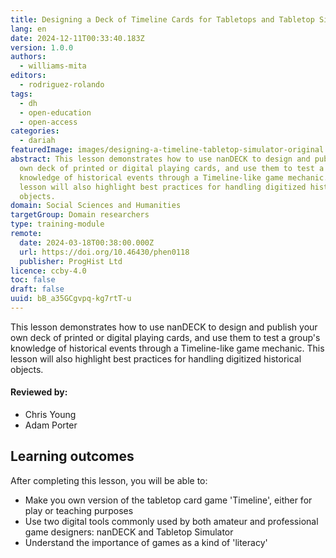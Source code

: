 ```yaml
---
title: Designing a Deck of Timeline Cards for Tabletops and Tabletop Simulator
lang: en
date: 2024-12-11T00:33:40.183Z
version: 1.0.0
authors:
  - williams-mita
editors:
  - rodriguez-rolando
tags:
  - dh
  - open-education
  - open-access
categories:
  - dariah
featuredImage: images/designing-a-timeline-tabletop-simulator-original.png
abstract: This lesson demonstrates how to use nanDECK to design and publish your
  own deck of printed or digital playing cards, and use them to test a group's
  knowledge of historical events through a Timeline-like game mechanic. This
  lesson will also highlight best practices for handling digitized historical
  objects.
domain: Social Sciences and Humanities
targetGroup: Domain researchers
type: training-module
remote:
  date: 2024-03-18T00:38:00.000Z
  url: https://doi.org/10.46430/phen0118
  publisher: ProgHist Ltd
licence: ccby-4.0
toc: false
draft: false
uuid: bB_a35GCgvpq-kg7rtT-u
---
```

This lesson demonstrates how to use nanDECK to design and publish your own deck of printed or digital playing cards, and use them to test a group's knowledge of historical events through a Timeline-like game mechanic. This lesson will also highlight best practices for handling digitized historical objects.

#### Reviewed by:    
- Chris Young 
- Adam Porter

## Learning outcomes

After completing this lesson, you will be able to:

- Make you own version of the tabletop card game 'Timeline', either for play or teaching purposes
- Use two digital tools commonly used by both amateur and professional game designers: nanDECK and Tabletop Simulator
- Understand the importance of games as a kind of 'literacy' 

<ExternalResource title="Interested in learning more?" subtitle="Check out this lesson on Programming Historian's website" url="https://doi.org/10.46430/phen0118" />
